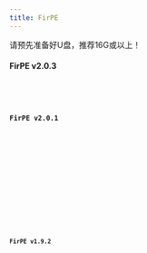 ```yaml
---
title: FirPE
---
```


[//]: # (最新)


[//]: # (老版本)


<Aside>请预先准备好U盘，推荐16G或以上！</Aside>

#### FirPE v2.0.3
<Badge text="IPFS" variant="note" /> <Badge text="64/32位" variant="success" /> <Badge text="PE系统" variant="tip" /> <Badge text="中文" variant="caution" /> <Badge text="2025-04-06" variant="danger" />
<Card title="IPFS 下载与详情">
    <CardGrid>
        <LinkCard title="快速下载" href="https://ipfs.winx.run/bafybeiaypvvhhzmn4fn3oa7j4565dtkz7t24kdown3tbbo4clvkvcz4h2y?filename=FirPE-V2.0.3.exe#quick" />
        <LinkCard title="高级下载" href="https://ipfs.winx.run/bafybeiaypvvhhzmn4fn3oa7j4565dtkz7t24kdown3tbbo4clvkvcz4h2y?filename=FirPE-V2.0.3.exe" variant="secondary" />
    </CardGrid>
    <Code code={firpe203} title="校验信息" wrap={true} />
</Card>


#### FirPE v2.0.1
<Badge text="IPFS" variant="note" /> <Badge text="64/32位" variant="success" /> <Badge text="PE系统" variant="tip" /> <Badge text="中文" variant="caution" /> <Badge text="2025-01-05" variant="danger" />
<Card title="IPFS 下载与详情">
    <CardGrid>
        <LinkCard title="快速下载" href="https://ipfs.winx.run/bafybeietthcdchiy7bjhpuwvzel2tiqxvuo75cz4yt2bbdaanxjqkdazy4?filename=FirPE-V2.0.1.exe#quick" />
        <LinkCard title="高级下载" href="https://ipfs.winx.run/bafybeietthcdchiy7bjhpuwvzel2tiqxvuo75cz4yt2bbdaanxjqkdazy4?filename=FirPE-V2.0.1.exe" variant="secondary" />
    </CardGrid>
    <Code code={firpe201} title="校验信息" wrap={true} />
</Card>


#### FirPE v1.9.2
<Badge text="IPFS" variant="note" /> <Badge text="64/32位" variant="success" /> <Badge text="PE系统" variant="tip" /> <Badge text="中文" variant="caution" /> <Badge text="2025-03-07" variant="danger" />
<Card title="IPFS 下载与详情">
    <CardGrid>
        <LinkCard title="快速下载" href="https://ipfs.winx.run/bafybeihkoh5pbt5zanvbq5rump36yy2hdhhl2xifbpk6eylfpyl7re5nhq?filename=FirPE-V1.9.2.exe#quick" />
        <LinkCard title="高级下载" href="https://ipfs.winx.run/bafybeihkoh5pbt5zanvbq5rump36yy2hdhhl2xifbpk6eylfpyl7re5nhq?filename=FirPE-V1.9.2.exe" variant="secondary" />
    </CardGrid>
    <Code code={firpe192} title="校验信息" wrap={true} />
</Card>

<LinkCard
    title="FirPE"
    href="https://firpe.cn/"
    description="也许是最适合年轻人使用的第三方WinPE~"
/>
